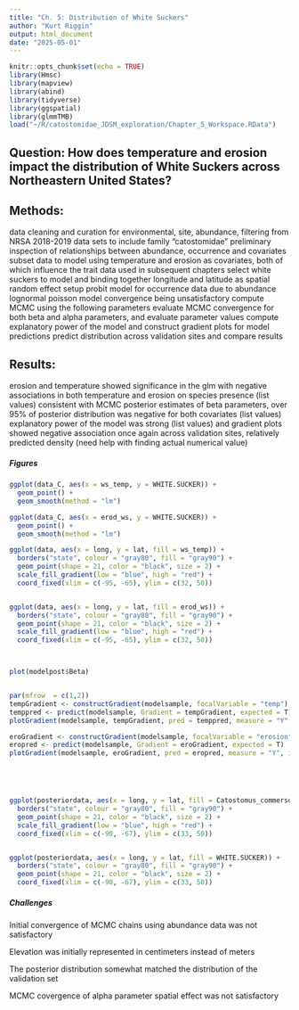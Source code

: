 ```yaml
---
title: "Ch. 5: Distribution of White Suckers"
author: "Kurt Riggin"
output: html_document
date: "2025-05-01"
---
```


```r
knitr::opts_chunk$set(echo = TRUE)
library(Hmsc)
library(mapview)
library(abind)
library(tidyverse)
library(ggspatial)
library(glmmTMB)
load("~/R/catostomidae_JDSM_exploration/Chapter_5_Workspace.RData")
```

## Question: How does temperature and erosion impact the distribution of White Suckers across Northeastern United States?


## Methods: 
data cleaning and curation for environmental, site, abundance, filtering from NRSA 2018-2019 data sets to include family "catostomidae"
preliminary inspection of relationships between abundance, occurrence and covariates
subset data to model using temperature and erosion as covariates, both of which influence the trait data used in subsequent chapters
select white suckers to model and binding together longitude and latitude as spatial random effect
setup probit model for occurrence data due to abundance lognormal poisson model convergence being unsatisfactory
compute MCMC using the following parameters
evaluate MCMC convergence for both beta and alpha parameters, and evaluate parameter values
compute explanatory power of the model and construct gradient plots for model predictions
predict distribution across validation sites and compare results



## Results:
erosion and temperature showed significance in the glm with negative associations in both temperature and erosion on species presence (list values)
consistent with MCMC posterior estimates of beta parameters, over 95% of posterior distribution was negative for both covariates (list values)
explanatory power of the model was strong (list values) and gradient plots showed negative association once again
across validation sites, relatively predicted density (need help with finding actual numerical value)


##### Figures

```r
ggplot(data_C, aes(x = ws_temp, y = WHITE.SUCKER)) +
  geom_point() +
  geom_smooth(method = "lm")

ggplot(data_C, aes(x = erod_ws, y = WHITE.SUCKER)) +
  geom_point() +
  geom_smooth(method = "lm")

ggplot(data, aes(x = long, y = lat, fill = ws_temp)) +
  borders("state", colour = "gray80", fill = "gray90") +
  geom_point(shape = 21, color = "black", size = 2) +
  scale_fill_gradient(low = "blue", high = "red") +
  coord_fixed(xlim = c(-95, -65), ylim = c(32, 50))


ggplot(data, aes(x = long, y = lat, fill = erod_ws)) +
  borders("state", colour = "gray80", fill = "gray90") +
  geom_point(shape = 21, color = "black", size = 2) +
  scale_fill_gradient(low = "blue", high = "red") +
  coord_fixed(xlim = c(-95, -65), ylim = c(32, 50))



plot(modelpost$Beta)


par(mfrow  = c(1,2))
tempGradient <- constructGradient(modelsample, focalVariable = "temp")
temppred <- predict(modelsample, Gradient = tempGradient, expected = T)
plotGradient(modelsample, tempGradient, pred = temppred, measure = "Y", index = 1, showData = T)

eroGradient <- constructGradient(modelsample, focalVariable = "erosion")
eropred <- predict(modelsample, Gradient = eroGradient, expected = T)
plotGradient(modelsample, eroGradient, pred = eropred, measure = "Y", index = 1, showData = T)





ggplot(posteriordata, aes(x = long, y = lat, fill = Catostomus_commersonii)) +
  borders("state", colour = "gray80", fill = "gray90") +
  geom_point(shape = 21, color = "black", size = 2) +
  scale_fill_gradient(low = "blue", high = "red") +
  coord_fixed(xlim = c(-90, -67), ylim = c(33, 50))


ggplot(posteriordata, aes(x = long, y = lat, fill = WHITE.SUCKER)) +
  borders("state", colour = "gray80", fill = "gray90") +
  geom_point(shape = 21, color = "black", size = 2) +
  coord_fixed(xlim = c(-90, -67), ylim = c(33, 50))

```


##### Challenges

Initial convergence of MCMC chains using abundance data was not satisfactory



Elevation was initially represented in centimeters instead of meters


The posterior distribution somewhat matched the distribution of the validation set

MCMC covergence of alpha parameter spatial effect was not satisfactory